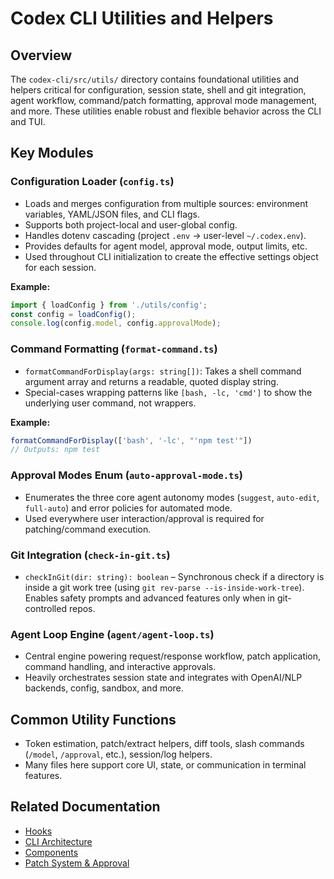 # Codex CLI Utilities and Helpers

## Overview

The `codex-cli/src/utils/` directory contains foundational utilities and helpers critical for configuration, session state, shell and git integration, agent workflow, command/patch formatting, approval mode management, and more. These utilities enable robust and flexible behavior across the CLI and TUI.

## Key Modules

### Configuration Loader (`config.ts`)
- Loads and merges configuration from multiple sources: environment variables, YAML/JSON files, and CLI flags.
- Supports both project-local and user-global config.
- Handles dotenv cascading (project `.env` → user-level `~/.codex.env`).
- Provides defaults for agent model, approval mode, output limits, etc.
- Used throughout CLI initialization to create the effective settings object for each session.

**Example:**
```ts
import { loadConfig } from './utils/config';
const config = loadConfig();
console.log(config.model, config.approvalMode);
```

### Command Formatting (`format-command.ts`)
- `formatCommandForDisplay(args: string[])`: Takes a shell command argument array and returns a readable, quoted display string.
- Special-cases wrapping patterns like `[bash, -lc, 'cmd']` to show the underlying user command, not wrappers.

**Example:**
```ts
formatCommandForDisplay(['bash', '-lc', "'npm test'"])
// Outputs: npm test
```

### Approval Modes Enum (`auto-approval-mode.ts`)
- Enumerates the three core agent autonomy modes (`suggest`, `auto-edit`, `full-auto`) and error policies for automated mode.
- Used everywhere user interaction/approval is required for patching/command execution.

### Git Integration (`check-in-git.ts`)
- `checkInGit(dir: string): boolean` – Synchronous check if a directory is inside a git work tree (using `git rev-parse --is-inside-work-tree`). Enables safety prompts and advanced features only when in git-controlled repos.

### Agent Loop Engine (`agent/agent-loop.ts`)
- Central engine powering request/response workflow, patch application, command handling, and interactive approvals.
- Heavily orchestrates session state and integrates with OpenAI/NLP backends, config, sandbox, and more.

## Common Utility Functions
- Token estimation, patch/extract helpers, diff tools, slash commands (`/model`, `/approval`, etc.), session/log helpers.
- Many files here support core UI, state, or communication in terminal features.

## Related Documentation
- [Hooks](./hooks.mdx)
- [CLI Architecture](./cli.mdx)
- [Components](./components.mdx)
- [Patch System & Approval](./patch-approval.mdx)
